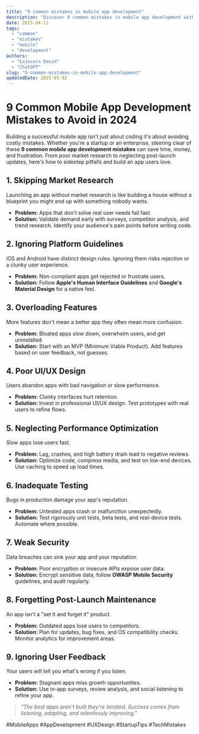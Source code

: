 ```yaml
---
title: "9 common mistakes in mobile app development"
description: "Discover 9 common mistakes in mobile app development with this in-depth guide, providing actionable insights and practical tips to boost your knowledge and results."
date: 2025-04-11
tags:
  - "common"
  - "mistakes"
  - "mobile"
  - "development"
authors:
  - "Cojocaru David"
  - "ChatGPT"
slug: "9-common-mistakes-in-mobile-app-development"
updatedDate: 2025-05-02
---
```


# 9 Common Mobile App Development Mistakes to Avoid in 2024  

Building a successful mobile app isn't just about coding it's about avoiding costly mistakes. Whether you're a startup or an enterprise, steering clear of these **9 common mobile app development mistakes** can save time, money, and frustration. From poor market research to neglecting post-launch updates, here's how to sidestep pitfalls and build an app users love.  

## 1. Skipping Market Research  

Launching an app without market research is like building a house without a blueprint you might end up with something nobody wants.  

- **Problem:** Apps that don't solve real user needs fail fast.  
- **Solution:** Validate demand early with surveys, competitor analysis, and trend research. Identify your audience's pain points before writing code.  

## 2. Ignoring Platform Guidelines  

iOS and Android have distinct design rules. Ignoring them risks rejection or a clunky user experience.  

- **Problem:** Non-compliant apps get rejected or frustrate users.  
- **Solution:** Follow **Apple's Human Interface Guidelines** and **Google's Material Design** for a native feel.  

## 3. Overloading Features  

More features don't mean a better app they often mean more confusion.  

- **Problem:** Bloated apps slow down, overwhelm users, and get uninstalled.  
- **Solution:** Start with an MVP (Minimum Viable Product). Add features based on user feedback, not guesses.  

## 4. Poor UI/UX Design  

Users abandon apps with bad navigation or slow performance.  

- **Problem:** Clunky interfaces hurt retention.  
- **Solution:** Invest in professional UI/UX design. Test prototypes with real users to refine flows.  

## 5. Neglecting Performance Optimization  

Slow apps lose users fast.  

- **Problem:** Lag, crashes, and high battery drain lead to negative reviews.  
- **Solution:** Optimize code, compress media, and test on low-end devices. Use caching to speed up load times.  

## 6. Inadequate Testing  

Bugs in production damage your app's reputation.  

- **Problem:** Untested apps crash or malfunction unexpectedly.  
- **Solution:** Test rigorously unit tests, beta tests, and real-device tests. Automate where possible.  

## 7. Weak Security  

Data breaches can sink your app and your reputation.  

- **Problem:** Poor encryption or insecure APIs expose user data.  
- **Solution:** Encrypt sensitive data, follow **OWASP Mobile Security** guidelines, and audit regularly.  

## 8. Forgetting Post-Launch Maintenance  

An app isn't a "set it and forget it" product.  

- **Problem:** Outdated apps lose users to competitors.  
- **Solution:** Plan for updates, bug fixes, and OS compatibility checks. Monitor analytics for improvement areas.  

## 9. Ignoring User Feedback  

Your users will tell you what's wrong if you listen.  

- **Problem:** Stagnant apps miss growth opportunities.  
- **Solution:** Use in-app surveys, review analysis, and social listening to refine your app.  

> _"The best apps aren't built they're iterated. Success comes from listening, adapting, and relentlessly improving."_  

#MobileApps #AppDevelopment #UXDesign #StartupTips #TechMistakes